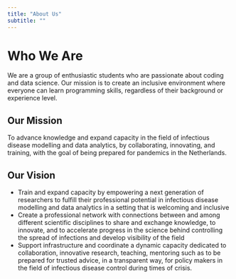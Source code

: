 ```yaml
---
title: "About Us"
subtitle: ""
---
```


# Who We Are

We are a group of enthusiastic students who are passionate about coding and data science. Our mission is to create an inclusive environment where everyone can learn programming skills, regardless of their background or experience level.

## Our Mission

To advance knowledge and expand capacity in the field of infectious disease modelling and data analytics, by collaborating, innovating, and training, with the goal of being prepared for pandemics in the Netherlands.

## Our Vision

-	Train and expand capacity by empowering a next generation of researchers to fulfill their professional potential in infectious disease modelling and data analytics in a setting that is welcoming and inclusive 
-	Create a professional network with connections between and among different scientific disciplines to share and exchange knowledge, to innovate, and to accelerate progress in the science behind controlling the spread of infections and develop visibility of the field
-	Support infrastructure and coordinate a dynamic capacity dedicated to collaboration, innovative research, teaching, mentoring such as to be prepared for trusted advice, in a transparent way, for policy makers in the field of  infectious disease control during times of crisis.


<!-- \[Get Started\](learn/index.qmd){.btn .btn-primary} -->
<!-- \[Contact Us\](contact.qmd){.btn .btn-outline} -->
